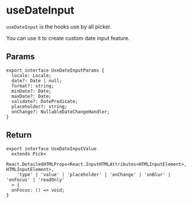 
<Meta title="Hooks/useDateInput" />

# useDateInput

`useDateInput` is the hooks use by all picker.

You can use it to create custom date input feature.

## Params

```tsx
export interface UseDateInputParams {
  locale: Locale;
  date?: Date | null;
  format?: string;
  minDate?: Date;
  maxDate?: Date;
  validate?: DatePredicate;
  placeholder?: string;
  onChange?: NullableDateChangeHandler;
}
```

## Return

```tsx
export interface UseDateInputValue
  extends Pick<
    React.DetailedHTMLProps<React.InputHTMLAttributes<HTMLInputElement>, HTMLInputElement>,
    'type' | 'value' | 'placeholder' | 'onChange' | 'onBlur' | 'onFocus' | 'readOnly'
  > {
  onFocus: () => void;
}
```
